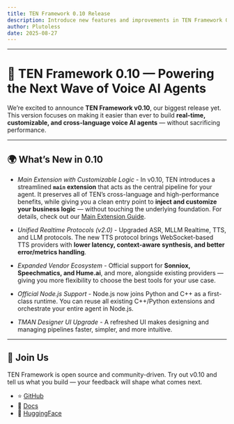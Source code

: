 ```yaml
---
title: TEN Framework 0.10 Release
description: Introduce new features and improvements in TEN Framework 0.10
author: Plutoless
date: 2025-08-27
---
```


---

# 🚀 TEN Framework 0.10 — Powering the Next Wave of Voice AI Agents

We’re excited to announce **TEN Framework v0.10**, our biggest release yet. This version focuses on making it easier than ever to build **real-time, customizable, and cross-language voice AI agents** — without sacrificing performance.

---

## 🌍 What’s New in 0.10

* *Main Extension with Customizable Logic* - In v0.10, TEN introduces a streamlined **`main` extension** that acts as the central pipeline for your agent. It preserves all of TEN’s cross-language and high-performance benefits, while giving you a clean entry point to **inject and customize your business logic** — without touching the underlying foundation. For details, check out our [Main Extension Guide](/docs/ten_agent/customize_agent/modify-main).

* *Unified Realtime Protocols (v2.0)* - Upgraded ASR, MLLM Realtime, TTS, and LLM protocols. The new TTS protocol brings WebSocket-based TTS providers with **lower latency, context-aware synthesis, and better error/metrics handling**.

* *Expanded Vendor Ecosystem* - Official support for **Sonniox, Speechmatics, and Hume.ai**, and more, alongside existing providers — giving you more flexibility to choose the best tools for your use case.

* *Official Node.js Support* - Node.js now joins Python and C++ as a first-class runtime. You can reuse all existing C++/Python extensions and orchestrate your entire agent in Node.js.

* *TMAN Designer UI Upgrade* - A refreshed UI makes designing and managing pipelines faster, simpler, and more intuitive.

---

## 🙌 Join Us

TEN Framework is open source and community-driven. Try out v0.10 and tell us what you build — your feedback will shape what comes next.

* ⭐ [GitHub](https://github.com/ten-framework)
* 📖 [Docs](https://theten.ai/docs)
* 🤗 [HuggingFace](https://huggingface.co/TEN-framework)